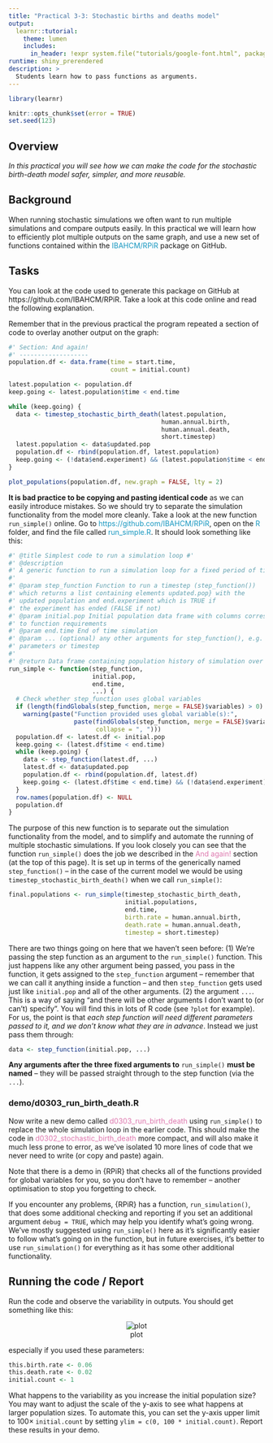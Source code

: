```yaml
---
title: "Practical 3-3: Stochastic births and deaths model"
output: 
  learnr::tutorial:
    theme: lumen
    includes:
      in_header: !expr system.file("tutorials/google-font.html", package = "RPiR")
runtime: shiny_prerendered
description: >
  Students learn how to pass functions as arguments.
---
```


```r
library(learnr)

knitr::opts_chunk$set(error = TRUE)
set.seed(123)
```

## Overview

*In this practical you will see how we can make the code for the stochastic birth-death model safer, simpler, and more reusable.*

## Background

When running stochastic simulations we often want to run multiple simulations
and compare outputs easily. In this practical we will learn how to efficiently 
plot multiple outputs on the same graph, and use a new set of functions 
contained within the 
<span style="color: #1697C0;">IBAHCM/RPiR</span> package on GitHub.

## Tasks

You can look at the code used to generate this package on GitHub at https://github.com/IBAHCM/RPiR.
Take a look at this code online and read the following explanation.

Remember that in the previous practical the program 
repeated a section of code to overlay another output on the graph:

```r
#' Section: And again!
#' -------------------
population.df <- data.frame(time = start.time,
                            count = initial.count) 

latest.population <- population.df
keep.going <- latest.population$time < end.time 

while (keep.going) {
  data <- timestep_stochastic_birth_death(latest.population,
                                          human.annual.birth,
                                          human.annual.death,
                                          short.timestep)
  latest.population <- data$updated.pop
  population.df <- rbind(population.df, latest.population) 
  keep.going <- (!data$end.experiment) && (latest.population$time < end.time)
}

plot_populations(population.df, new.graph = FALSE, lty = 2)
```

**It is bad practice to be copying and pasting identical code** as we can easily
introduce mistakes. So we should try to separate the simulation functionality 
from the model more cleanly. Take a look at the new 
function `run_simple()` online. Go to <span style="color: #1697C0;">https://github.com/IBAHCM/RPiR</span>, open on the 
<span style="color: #1697C0;">R</span> folder, and find the file called 
<span style="color: #1697C0;">run_simple.R</span>. It should look something like
this:

```r
#' @title Simplest code to run a simulation loop #'
#' @description
#' A generic function to run a simulation loop for a fixed period of time.
#'
#' @param step_function Function to run a timestep (step_function())
#' which returns a list containing elements updated.pop} with the
#' updated population and end.experiment which is TRUE if
#' the experiment has ended (FALSE if not)
#' @param initial.pop Initial population data frame with columns corresponding 
#' to function requirements
#' @param end.time End of time simulation
#' @param ... (optional) any other arguments for step_function(), e.g. 
#' parameters or timestep
#'
#' @return Data frame containing population history of simulation over time
run_simple <- function(step_function, 
                       initial.pop,
                       end.time, 
                       ...) {
  # Check whether step_function uses global variables
  if (length(findGlobals(step_function, merge = FALSE)$variables) > 0)
    warning(paste("Function provided uses global variable(s):",
                  paste(findGlobals(step_function, merge = FALSE)$variables,
                        collapse = ", "))) 
  population.df <- latest.df <- initial.pop 
  keep.going <- (latest.df$time < end.time)
  while (keep.going) {
    data <- step_function(latest.df, ...)
    latest.df <- data$updated.pop
    population.df <- rbind(population.df, latest.df) 
    keep.going <- (latest.df$time < end.time) && (!data$end.experiment)
  }
  row.names(population.df) <- NULL 
  population.df
}
```

The purpose of this new function is to separate out the simulation functionality 
from the model, and to simplify and automate the running of multiple stochastic
simulations. If you look closely you can see that the function `run_simple()` 
does the job we described in the <span style="color: #de77ae;">And again!</span>
section (at the top of this page). It is set up in terms 
of the generically named `step_function()` – in the case of the current model we
would be using `timestep_stochastic_birth_death()` when we call `run_simple()`:

```r
final.populations <- run_simple(timestep_stochastic_birth_death,
                                initial.populations, 
                                end.time,
                                birth.rate = human.annual.birth,
                                death.rate = human.annual.death,
                                timestep = short.timestep)
```

There are two things going on here that we haven’t seen before: (1) We're 
passing the step function as an argument to the `run_simple()` function. This 
just happens like any other argument being passed, you pass in the function, it 
gets assigned to the `step_function` argument – remember that we can call it 
anything inside a function – and then `step_function` gets used just like
`initial.pop` and all of the other arguments. (2) the argument `...`. 
This is a way of saying "and there will be other arguments I don’t want to (or 
can’t) specify". You will find this in lots of R code (see `?plot` for example). 
For us, the point is that *each step function will need different parameters* 
*passed to it, and we don’t know what they are in advance*. Instead we just pass 
them through:

```r
data <- step_function(initial.pop, ...)
```

**Any arguments after the three fixed arguments to** `run_simple()`
**must be named** – they will be passed straight through to the step function 
(via the `...`).

### demo/d0303_run_birth_death.R

Now write a new demo called 
<span style="color: #de77ae;">d0303_run_birth_death</span> using
`run_simple()` to replace the whole simulation loop in the earlier code. 
This should make the code in
<span style="color: #de77ae;">d0302_stochastic_birth_death</span> more compact, and 
will also make it much less prone
to error, as we’ve isolated 10 more lines of code that we never need to write 
(or copy and paste) again. 

Note that there is a demo in {RPiR} that checks
all of the functions provided for global variables for you, so you don’t have to
remember – another optimisation to stop you forgetting to check.

If you encounter any problems, {RPiR} has a function, `run_simulation()`, 
that does some additional checking and reporting if you set an additional 
argument `debug = TRUE`, which may help you identify what’s going wrong. We’ve 
mostly suggested using `run_simple()` here as it’s significantly easier to 
follow what’s going on in the function, but in future exercises, it’s better to 
use `run_simulation()` for everything as it has some other additional 
functionality.

## Running the code / Report

Run the code and observe the variability in outputs. You should get something 
like this:

<center>![plot](images/3-3.gif)</center>

especially if you used these parameters:

```r
this.birth.rate <- 0.06
this.death.rate <- 0.02
initial.count <- 1
```

What happens to the 
variability as you increase the initial population size? You may want to adjust 
the scale of the y-axis to see what happens at larger population sizes. To
automate this, you can set the y-axis upper limit to $100 \times$ 
`initial.count` 
by setting `ylim = c(0, 100 * initial.count)`. Report these results in 
your demo.
